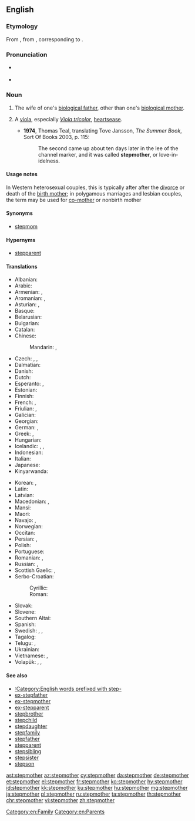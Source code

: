 ==English==

===Etymology===
From {{etyl|enm|en}} {{term|stepmoder|lang=enm}}, from {{etyl|ang|en}} {{term|steopmodor|steopmōdor|lang=ang}}, corresponding to {{prefix|step|mother|lang=en}}.

===Pronunciation===
* {{a|UK}} {{IPA|/ˈstɛpmʌðə/|lang=en}}
* {{hyphenation|step|moth|er|lang=en}}

===Noun===
{{en-noun}}

# The wife of one's [[biological father]], other than one's [[biological mother]].
# {{cx|rare|lang=en}} A [[viola]], especially ''[[Viola tricolor]]'', [[heartsease]].
#* '''1974''', Thomas Teal, translating Tove Jansson, ''The Summer Book'', Sort Of Books 2003, p. 115:
#*: The second came up about ten days later in the lee of the channel marker, and it was called '''stepmother''', or love-in-idelness.

====Usage notes====
In Western heterosexual couples, this is typically after after the [[divorce]] or death of the [[birth mother]]; in polygamous marriages and lesbian couples, the term may be used for [[co-mother]] or nonbirth mother

====Synonyms====
* [[stepmom]]

====Hypernyms====
* [[stepparent]]

====Translations====
{{trans-top|wife of one's biological father, not one's biological mother}}
* Albanian: {{t+|sq|njerkë}}
* Arabic: {{t|ar|زَوْجَة اَلْأَب|f|tr=zawjat al-ʾab}}
* Armenian: {{t|hy|[[խորթ]] [[մայր]]}}, {{t|hy|մորու}}
* Aromanian: {{t|rup|nuearcã|f}}, {{t|rup|nearcã|f}}
* Asturian: {{t+|ast|madrasta|f}}, {{t+|ast|madrastra|f}}
* Basque: {{t+|eu|amaorde}}
* Belarusian: {{t|be|ма́чаха|f|tr=máčaxa|sc=Cyrl}}
* Bulgarian: {{t+|bg|ма́щеха|f|tr=mášteha|sc=Cyrl}}
* Catalan: {{t+|ca|madrastra|f}}
* Chinese:
*: Mandarin: {{t|cmn|繼母|sc=Hani}}, {{t+|cmn|继母|tr=jìmǔ|sc=Hani}}
* Czech: {{t+|cs|macecha|f}}, {{t|cs|nevlastní matka}}, {{t|cs|macocha|f}}
* Dalmatian: {{t|dlm|matraja|f}}
* Danish: {{t|da|stedmor}}
* Dutch: {{t+|nl|stiefmoeder|f}}
* Esperanto: {{t|eo|vicpatrino}}, {{qualifier|sometimes}} {{t|eo|duonpatrino}}
* Estonian: {{t|et|kasuema}}
* Finnish: {{t|fi|äitipuoli}}
* French: {{t+|fr|belle-mère|f}}, {{qualifier|pejorative}} {{t+|fr|marâtre}}
* Friulian: {{t|fur|madrigne|f}}, {{t|fur|madrigne|f}}
* Galician: {{t|gl|madrasta|f}}
* Georgian: {{t|ka|დედინაცვალი}}
* German: {{t+|de|Stiefmutter|f}}, {{qualifier|gender-neutral}} {{t|de|Stiefelternteil|m|n}}
* Greek: {{t+|el|μητριά|f}}, {{t|el|θετή μητέρα}}
* Hungarian: {{t+|hu|mostohaanya}}
* Icelandic: {{t|is|stjúpmóðir|f}}, {{t|is|stjúpa|f}}, {{t|is|stjúpmamma|f}}
* Indonesian: {{t+|id|ibu tiri}}
* Italian: {{t|it|matrigna|f}}
* Japanese: {{t+|ja|義母|tr=ぎぼ, gibo|sc=Jpan}}
* Kinyarwanda: {{t|rw|mukaso}}
{{trans-mid}}
* Korean: {{t|ko|계모|tr=[[繼母]], gyemo}}, {{t|ko|새어머니|tr=saeeomeoni}}
* Latin: {{t|la|noverca|f}}
* Latvian: {{t+|lv|pamāte|f}}
* Macedonian: {{t|mk|ма́ќеа|f|tr=máḱea}}, {{t|mk|по́мајка|f|tr=pómajka}}
* Mansi: {{t|mns|ōниг}}
* Maori: {{t|mi|whaea whakaangi}}
* Navajo: {{t|nv|hamá ájíłʼíní}}, {{t|nv|hamá jíłʼíní}}
* Norwegian: {{t|no|stemor|f}}
* Occitan: {{t|oc|mairastra}}
* Persian: {{t+|fa|نامادری|tr=nâmâdari|sc=fa-Arab}}, {{t|fa|مادندر|tr=mâdandar|sc=fa-Arab}}
* Polish: {{t+|pl|macocha|f}}
* Portuguese: {{t+|pt|madrasta|f}}
* Romanian: {{t+|ro|mașteră|f}}, {{t|ro|mamă vitregă|f}}
* Russian: {{t+|ru|ма́чеха|f}}, {{t|ru|приёмная мать|f}}
* Scottish Gaelic: {{t|gd|muime|f}}, {{t|gd|leas-mhàthair|f}}
* Serbo-Croatian:
*: Cyrillic: {{t|sh|ма̏ћеха|f|sc=Cyrl}}
*: Roman: {{t+|sh|mȁćeha|f|sc=Latn}}
* Slovak: {{t|sk|macocha|f}}
* Slovene: {{t+|sl|mačeha|f}}
* Southern Altai: {{t|alt|ӧӧй эне|tr=ööy ene|sc=Cyrl}}
* Spanish: {{t+|es|madrastra|f}}
* Swedish: {{t|sv|fostermor|c}}, {{t+|sv|styvmor|c}}, {{qualifier|colloquial}} {{t|sv|plastmamma|c}}
* Tagalog: {{t|tl|inang-panguman}}
* Telugu: {{t+|te|సవతి తల్లి|tr=savati talli|sc=Telu}}, {{t|te|మారుటి తల్లి|tr=maaruTi talli|sc=Telu}}
* Ukrainian: {{t|uk|ма́чуха|f|tr=máčuxa|sc=Cyrl}}
* Vietnamese: {{t+|vi|mẹ ghẻ}}, {{t+|vi|mẹ kế}}
* Volapük: {{qualifier|male or female}} {{t|vo|lupal}}, {{qualifier|female}} {{t|vo|jilupal}}, {{t+|vo|lumot}}
{{trans-bottom}}

====See also====
* [[:Category:English words prefixed with step-]]
* [[ex-stepfather]]
* [[ex-stepmother]]
* [[ex-stepparent]]
* [[stepbrother]]
* [[stepchild]]
* [[stepdaughter]]
* [[stepfamily]]
* [[stepfather]]
* [[stepparent]]
* [[stepsibling]]
* [[stepsister]]
* [[stepson]]

[[Category:en:Family]]
[[Category:en:Parents]]

[[ast:stepmother]]
[[az:stepmother]]
[[cy:stepmother]]
[[da:stepmother]]
[[de:stepmother]]
[[et:stepmother]]
[[el:stepmother]]
[[fr:stepmother]]
[[ko:stepmother]]
[[hy:stepmother]]
[[id:stepmother]]
[[kk:stepmother]]
[[ku:stepmother]]
[[hu:stepmother]]
[[mg:stepmother]]
[[ja:stepmother]]
[[pl:stepmother]]
[[ru:stepmother]]
[[ta:stepmother]]
[[th:stepmother]]
[[chr:stepmother]]
[[vi:stepmother]]
[[zh:stepmother]]